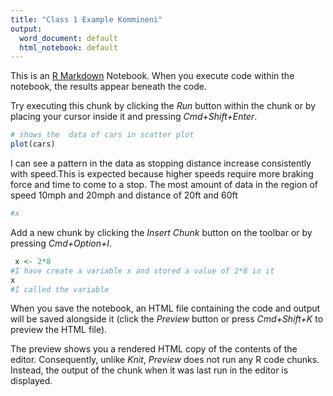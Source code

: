 ```yaml
---
title: "Class 1 Example Kommineni"
output:
  word_document: default
  html_notebook: default
---
```


This is an [R Markdown](http://rmarkdown.rstudio.com) Notebook. When you execute code within the notebook, the results appear beneath the code. 

Try executing this chunk by clicking the *Run* button within the chunk or by placing your cursor inside it and pressing *Cmd+Shift+Enter*. 

```r
# shows the  data of cars in scatter plot 
plot(cars)
```
 
 
 I can see a pattern  in the data as stopping distance increase consistently with speed.This is expected because higher speeds require more braking force and time to come to a stop.
 The  most amount of data in the region of speed 10mph and 20mph  and distance of 20ft and 60ft  


```r
#x

```

Add a new chunk by clicking the *Insert Chunk* button on the toolbar or by pressing *Cmd+Option+I*.
```r
 x <- 2*8
#I have create a variable x and stored a value of 2*8 in it 
x
#I called the variable 
```

When you save the notebook, an HTML file containing the code and output will be saved alongside it (click the *Preview* button or press *Cmd+Shift+K* to preview the HTML file). 

The preview shows you a rendered HTML copy of the contents of the editor. Consequently, unlike *Knit*, *Preview* does not run any R code chunks. Instead, the output of the chunk when it was last run in the editor is displayed.

